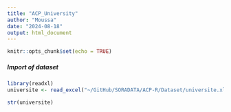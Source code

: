```yaml
---
title: "ACP_University"
author: "Moussa"
date: "2024-08-18"
output: html_document
---
```


```r
knitr::opts_chunk$set(echo = TRUE)
```

#####  Import of dataset ###############
```r
library(readxl)
universite <- read_excel("~/GitHub/SORADATA/ACP-R/Dataset/universite.xlsx")

```
```r
str(universite)
```



